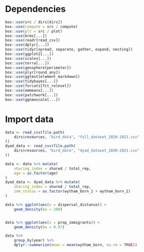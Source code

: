 # Dependencies
```r

box::use(src / dirs[dirs])
box::use(compute = src / compute)
box::use(plt = src / plot)
box::use(brms[...])
box::use(readr[read_csv])
box::use(dplyr[...])
box::use(tidyr[spread, separate, gather, expand, nesting])
box::use(ggplot2[...])
box::use(scales[...])
box::use(terra[...])
box::use(geosphere[perimeter])
box::use(plyr[round_any])
box::use(ggtext[element_markdown])
box::use(tidybayes[...])
box::use(forcats[fct_relevel])
box::use(emmeans[...])
box::use(patchwork[...])
box::use(ggnewscale[...])
```

# Import data
```r
data <- read_csv(file.path(
    dirs$resources, "bird_data", "full_dataset_2020-2021.csv"
))
dyad_data <- read_csv(file.path(
    dirs$resources, "bird_data", "dyad_dataset_2020-2021.csv"
))

data <- data %>% mutate(
    sharing_index = shared / total_rep,
    age = as.factor(age)
)
dyad_data <- dyad_data %>% mutate(
    sharing_index = shared / total_rep,
    imm_status = as.factor(wytham_born_1 + wytham_born_2)
)
```

```r
data %>% ggplot(aes(x = dispersal_distance)) +
    geom_density(bw = 200)


data %>% ggplot(aes(x = prop_immigrants)) +
    geom_density(bw = 0.07)

data %>%
    group_by(year) %>%
    dplyr::summarize(mean = mean(wytham_born, na.rm = TRUE))
```